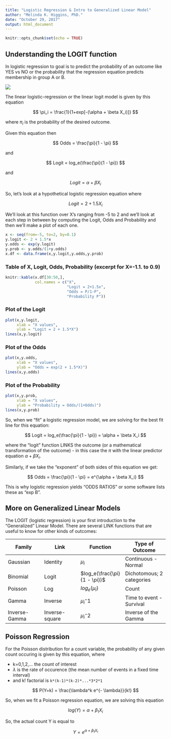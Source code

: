 ```yaml
---
title: "Logistic Regression & Intro to Generalized Linear Model"
author: "Melinda K. Higgins, PhD."
date: "October 29, 2017"
output: html_document
---
```


```r
knitr::opts_chunk$set(echo = TRUE)
```

## Understanding the LOGIT function

In logistic regression to goal is to predict the probability of an outcome like YES vs NO or the probability that the regression equation predicts membership in group A or B.

![](logreg_diagram.PNG)

The linear logistic-regression or the linear logit model is given by this equation

$$ \pi_i = \frac{1}{1+exp[-(\alpha + \beta X_i)]} $$

where $\pi_i$ is the probability of the desired outcome.

Given this equation then

$$ Odds = \frac{\pi}{1 - \pi} $$

and

$$ Logit = log_e(\frac{\pi}{1 - \pi}) $$

and

$$ Logit = \alpha + \beta X_i $$

So, let's look at a hypothetical logistic regression equation where 

$$ Logit = 2 + 1.5 X_i $$

We'll look at this function over X's ranging from -5 to 2 and we'll look at each step in between by computing the Logit, Odds and Probability and then we'll make a plot of each one.

```r
x <- seq(from=-5, to=2, by=0.1)
y.logit <- 2 + 1.5*x
y.odds <- exp(y.logit)
y.prob <- y.odds/(1+y.odds)
x.df <- data.frame(x,y.logit,y.odds,y.prob)
```

### Table of X, Logit, Odds, Probability (excerpt for X=-1.1. to 0.9)

```r
knitr::kable(x.df[30:50,],
             col.names = c("X",
                           "Logit = 2+1.5x",
                           "Odds = P/1-P",
                           "Probability P"))
```

### Plot of the Logit

```r
plot(x,y.logit,
     xlab = "X values",
     ylab = "Logit = 2 + 1.5*X")
lines(x,y.logit)
```

### Plot of the Odds

```r
plot(x,y.odds,
     xlab = "X values",
     ylab = "Odds = exp(2 + 1.5*X)")
lines(x,y.odds)
```

### Plot of the Probability

```r
plot(x,y.prob,
     xlab = "X values",
     ylab = "Probability = Odds/(1+Odds)")
lines(x,y.prob)
```

So, when we "fit" a logistic regression model, we are solving for the best fit line for this equation:

$$ Logit = log_e(\frac{\pi}{1 - \pi}) = \alpha + \beta X_i $$

where the "logit" function LINKS the outcome (or a mathematical transformation of the outcome) - in this case the $\pi$ with the linear predictor equation $\alpha + \beta X_i$.

Similarly, if we take the "exponent" of both sides of this equation we get:

$$ Odds = \frac{\pi}{1 - \pi} = e^{\alpha + \beta X_i} $$

This is why logistic regression yields "ODDS RATIOS" or some software lists these as "exp B".

## More on Generalized Linear Models

The LOGIT (logistic regression) is your first introduction to the "Generalized" Linear Model. There are several LINK functions that are useful to know for other kinds of outcomes:


Family          | Link           | Function         | Type of Outcome
----------------|----------------|------------------| -------------------
Gaussian        | Identity       | $\mu_i$          | Continuous - Normal
Binomial        | Logit          | $log_e(\frac{\pi}{1 - \pi})$ | Dichotomous; 2 categories
Poisson         | Log            | $log_e(\mu_i)$   | Count
Gamma           | Inverse        | $\mu_i^-1$       | Time to event - Survival
Inverse-Gamma   | Inverse-square | $\mu_i^-2$       | Inverse of the Gamma

## Poisson Regression

For the Poisson distribution for a count variable, the probability of any given count occuring is given by this equation, where 

* k=0,1,2,... the count of interest
* $\lambda$ is the rate of occurence (the mean number of events in a fixed time interval)
* and k! factorial is `k*(k-1)*(k-2)*...*3*2*1`

$$ P(Y=k) = \frac{\lambda^k e^{- \lambda}}{k!} $$

So, when we fit a Poisson regression equation, we are solving this equation

$$ log(Y) = \alpha + \beta_1 X_i $$

So, the actual count Y is equal to

$$ Y = e^{\alpha + \beta_1 X_i} $$
